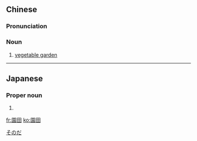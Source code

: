 {{also|园田}}
==Chinese==
{{zh-forms|s=园田}}

===Pronunciation===
{{zh-pron
|m=yuántián
|c=jyun4 tin4
|cat=n
}}

===Noun===
{{zh-noun}}

# [[vegetable garden]]

----

==Japanese==
{{ja-kanjitab|その|だ}}

===Proper noun===
{{ja-pos|proper|そのだ}}

# {{surname|lang=ja}}

[[Category:Japanese surnames|そのだ]]

[[fr:園田]]
[[ko:園田]]